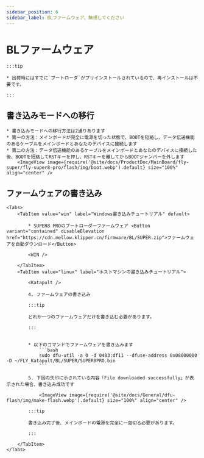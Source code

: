 ```yaml
---
sidebar_position: 6
sidebar_label: BLファームウェア、無視してください
---
```







# BLファームウェア

    :::tip

    * 出荷時にはすでに`ブートローダ`がプリインストールされているので、再インストールは不要です。

    :::
## 書き込みモードへの移行


    * 書き込みモードへの移行方法は2通りあります
    * 第一の方法：メインボードが完全に電源を切った状態で、BOOTを短絡し、データ伝送機能のあるケーブルをメインボードとあなたのデバイスに接続します
    * 第二の方法：データ伝送機能のあるケーブルをメインボードとあなたのデバイスに接続した後、BOOTを短絡してRSTキーを押し、RSTキーを離してからBOOTジャンパーを外します
        <ImageView image={require('@site/docs/ProductDoc/MainBoard/fly-super/fly-super8-pro/flash/img/boot.webp').default} size="100%" align="center" />

## ファームウェアの書き込み
    <Tabs>
        <TabItem value="win" label="Windows書き込みチュートリアル" default>

            * SUPER8 PROのブートローダーファームウェア <Button variant="contained" disableElevation href="https://cdn.mellow.klipper.cn/firmware/BL/SUPER.zip">ファームウェアを自動ダウンロード</Button>

            <WIN />
            
        </TabItem>
        <TabItem value="linux" label="ホストマシンの書き込みチュートリアル">
            
            <Katapult />

            4. ファームウェアの書き込み

            :::tip

            どれか一つのファームウェアだけを書き込む必要があります。

            :::


            * 以下のコマンドでファームウェアを書き込みます
                ```bash
                sudo dfu-util -a 0 -d 0483:df11 --dfuse-address 0x08000000 -D ~/FLY_Katapult/BL/SUPER/SUPER8PRO.bin
                ```

            5. 下図の矢印に示されている内容「File downloaded successfully」が表示された場合、書き込み成功です

                <ImageView image={require('@site/docs/General/dfu-flash/img/make-flash.webp').default} size="100%" align="center" />

            :::tip

            書き込み完了後、メインボードの電源を完全に一度切る必要があります。

            :::

        </TabItem>
    </Tabs>